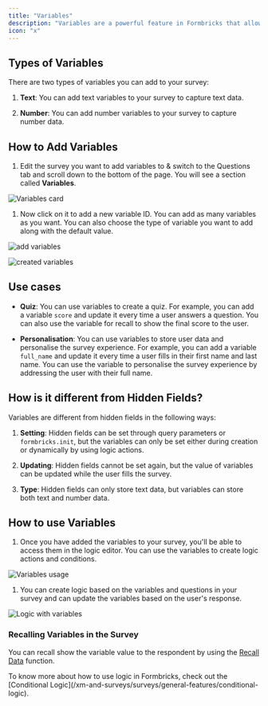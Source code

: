 ```yaml
---
title: "Variables"
description: "Variables are a powerful feature in Formbricks that allows you to keep track of data variables when user fills a form. This feature is especially useful when you want to use your survey as a quiz."
icon: "x"
---
```


## Types of Variables

There are two types of variables you can add to your survey:

1. **Text**: You can add text variables to your survey to capture text data.

2. **Number**: You can add number variables to your survey to capture number data.

## How to Add Variables

1. Edit the survey you want to add variables to & switch to the Questions tab and scroll down to the bottom of the page. You will see a section called **Variables**.

![Variables card](/images/xm-and-surveys/surveys/general-features/variables/variables-card.webp)


1. Now click on it to add a new variable ID. You can add as many variables as you want. You can also choose the type of variable you want to add along with the default value.

![add variables](/images/xm-and-surveys/surveys/general-features/variables/input-variables.webp)


![created variables](/images/xm-and-surveys/surveys/general-features/variables/created-variables.webp)

## Use cases

- **Quiz**: You can use variables to create a quiz. For example, you can add a variable `score` and update it every time a user answers a question. You can also use the variable for recall to show the final score to the user.

- **Personalisation**: You can use variables to store user data and personalise the survey experience. For example, you can add a variable `full_name` and update it every time a user fills in their first name and last name. You can use the variable to personalise the survey experience by addressing the user with their full name.

## How is it different from Hidden Fields?

Variables are different from hidden fields in the following ways:

1. **Setting**: Hidden fields can be set through query parameters or `formbricks.init`, but the variables can only be set either during creation or dynamically by using logic actions.

2. **Updating**: Hidden fields cannot be set again, but the value of variables can be updated while the user fills the survey.

3. **Type**: Hidden fields can only store text data, but variables can store both text and number data.

## How to use Variables

1. Once you have added the variables to your survey, you'll be able to access them in the logic editor. You can use the variables to create logic actions and conditions.

![Variables usage](/images/xm-and-surveys/surveys/general-features/variables/variables-usage.webp)

1. You can create logic based on the variables and questions in your survey and can update the variables based on the user's response.

![Logic with variables](/images/xm-and-surveys/surveys/general-features/variables/logic-with-variables.webp)

### Recalling Variables in the Survey

You can recall show the variable value to the respondent by using the [Recall Data](/xm-and-surveys/surveys/general-features/recall) function.

<Note>
  To know more about how to use logic in Formbricks, check out the [Conditional
  Logic](/xm-and-surveys/surveys/general-features/conditional-logic).
</Note>
